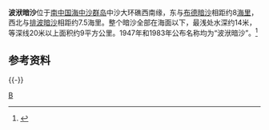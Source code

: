 {{Infobox Islands
| plural = yes
| name             =波洑暗沙
| image name       = 
| image caption    = 
| image size       = 
| locator map      = {{Location map|South China Sea|lat=15.45|long=114.00000|central|300px}}
| map_custom       = yes
| native name      = 
| native name link = 
| other_names         = 
| location         = [[南中国海|南中国海]]
| coordinates      = {{Coord|15|27|N|114|00|E|display=inline,title}}
| archipelago      = [[中沙群岛|中沙群岛]]
| total islands    = 
| major islands    = 
| area             =
| length           =
| width            =
| coastline        =
| highest mount    = 
| elevation        = 
| country                          = China
| country admin divisions title   =
| country admin divisions         =
| population       = 
| population as of = 
| density          = 
| ethnic groups    = 
| additional info  =
}} 
'''波洑暗沙'''位于[[南中国海|南中国海]][[中沙群岛|中沙群岛]]中沙大环礁西南缘，东与[[布德暗沙|布德暗沙]]相距约8[[海里|海里]]，西北与[[排波暗沙|排波暗沙]]相距约7.5海里。整个暗沙全部在海面以下，最浅处水深约14米，等深线20米以上面积约9平方公里。1947年和1983年公布名称均为“波洑暗沙”。<ref>{{cite book zh |author=广东省地名委员会 |title=《南海诸岛地名资料汇编》 |format=M |edition=1 |location=广州 |publisher=广东省地图出版社 |date=1988 |pages=188|id= ISBN 80522-023-9}}</ref>

==参考资料==
{{reflist}}

{{-}}
{{South China Sea Islands}}

[[Category:中沙群岛|B]]